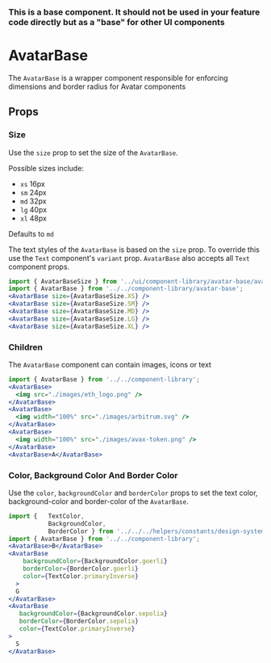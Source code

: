 

### This is a base component. It should not be used in your feature code directly but as a "base" for other UI components

# AvatarBase

The `AvatarBase` is a wrapper component responsible for enforcing dimensions and border radius for Avatar components

<Canvas>
  <Story id="components-componentlibrary-avatarbase--default-story" />
</Canvas>

## Props

<ArgsTable of={AvatarBase} />

### Size

Use the `size` prop to set the size of the `AvatarBase`.

Possible sizes include:

- `xs` 16px
- `sm` 24px
- `md` 32px
- `lg` 40px
- `xl` 48px

Defaults to `md`

The text styles of the `AvatarBase` is based on the `size` prop. To override this use the `Text` component's `variant` prop. `AvatarBase` also accepts all `Text` component props.

<Canvas>
  <Story id="components-componentlibrary-avatarbase--size" />
</Canvas>

```jsx
import { AvatarBaseSize } from '../ui/component-library/avatar-base/avatar-base.types';
import { AvatarBase } from '../../component-library/avatar-base';
<AvatarBase size={AvatarBaseSize.XS} />
<AvatarBase size={AvatarBaseSize.SM} />
<AvatarBase size={AvatarBaseSize.MD} />
<AvatarBase size={AvatarBaseSize.LG} />
<AvatarBase size={AvatarBaseSize.XL} />
```

### Children

The `AvatarBase` component can contain images, icons or text

<Canvas>
  <Story id="components-componentlibrary-avatarbase--children" />
</Canvas>

```jsx
import { AvatarBase } from '../../component-library';
<AvatarBase>
  <img src="./images/eth_logo.png" />
</AvatarBase>
<AvatarBase>
  <img width="100%" src="./images/arbitrum.svg" />
</AvatarBase>
<AvatarBase>
  <img width="100%" src="./images/avax-token.png" />
</AvatarBase>
<AvatarBase>A</AvatarBase>
```

### Color, Background Color And Border Color

Use the `color`, `backgroundColor` and `borderColor` props to set the text color, background-color and border-color of the `AvatarBase`.

<Canvas>
  <Story id="components-componentlibrary-avatarbase--color-background-color-and-border-color" />
</Canvas>

```jsx
import {   TextColor,
           BackgroundColor,
           BorderColor } from '../../../helpers/constants/design-system';
import { AvatarBase } from '../../component-library';
<AvatarBase>B</AvatarBase>
<AvatarBase
    backgroundColor={BackgroundColor.goerli}
    borderColor={BorderColor.goerli}
    color={TextColor.primaryInverse}
  >
  G
</AvatarBase>
<AvatarBase
   backgroundColor={BackgroundColor.sepolia}
   borderColor={BorderColor.sepolia}
   color={TextColor.primaryInverse}
>
  S
</AvatarBase>
```
